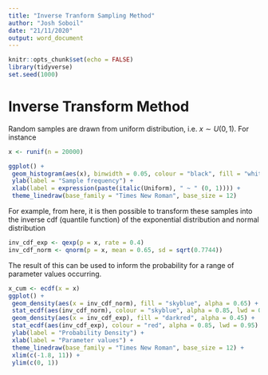 ```yaml
---
title: "Inverse Tranform Sampling Method"
author: "Josh Soboil"
date: "21/11/2020"
output: word_document
---
```


```r
knitr::opts_chunk$set(echo = FALSE)
library(tidyverse)
set.seed(1000)
```

#  Inverse Transform Method

Random samples are drawn from uniform distribution, i.e. $x\sim  U(0, 1)$. For instance
```r
x <- runif(n = 20000)
```

```r
ggplot() + 
 geom_histogram(aes(x), binwidth = 0.05, colour = "black", fill = "white", alpha = 0.95) + 
 ylab(label = "Sample frequency") +
 xlab(label = expression(paste(italic(Uniform), " ~ " (0, 1)))) +
 theme_linedraw(base_family = "Times New Roman", base_size = 12)
```
For example, from here, it is then possible to transform these samples into the inverse cdf (quantile function) of the exponential distribution and normal distribution 
```r
inv_cdf_exp <- qexp(p = x, rate = 0.4)
inv_cdf_norm <- qnorm(p = x, mean = 0.65, sd = sqrt(0.7744))
```
The result of this can  be used to inform the probability for a range of parameter values occurring.
```r
x_cum <- ecdf(x = x)
ggplot() + 
 geom_density(aes(x = inv_cdf_norm), fill = "skyblue", alpha = 0.65) +
 stat_ecdf(aes(inv_cdf_norm), colour = "skyblue", alpha = 0.85, lwd = 0.95) + 
 geom_density(aes(x = inv_cdf_exp), fill = "darkred", alpha = 0.45) + 
 stat_ecdf(aes(inv_cdf_exp), colour = "red", alpha = 0.85, lwd = 0.95) +
 ylab(label = "Probability Density") +
 xlab(label = "Parameter values") +
 theme_linedraw(base_family = "Times New Roman", base_size = 12) + 
 xlim(c(-1.8, 11)) + 
 ylim(c(0, 1))
```